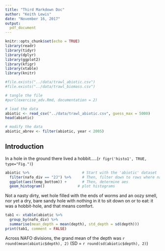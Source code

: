 ```yaml
---
title: "Third Markdown Doc"
author: "Keith Lewis"
date: "November 16, 2017"
output:
  pdf_document
---
```


```r
knitr::opts_chunk$set(echo = TRUE)
library(readr)
library(tidyr)
library(dplyr)
library(ggplot2)
library(kfigr)
library(xtable)
library(knitr)

#file.exists("../data/trawl_abiotic.csv")
#file.exists("../data/trawl_biomass.csv")

# tangle the file
#purl(exercise_adv.Rmd, documentation = 2)

# load the data
abiotic <- read_csv("../data/trawl_abiotic.csv", guess_max = 5000)
head(abiotic)

# modify the data
abiotic_abrev <- filter(abiotic, year < 2005)
```

## Introduction
In a hole in the ground there lived a hobbit.....(`r figr('histo1', TRUE, type="Fig.")`)

```r
abiotic %>%                        # Start with the 'abiotic' dataset
  filter(nafo_div == "2J") %>%     # Then, filter down to rows where nafo_div == 2J
  ggplot(aes(temp_bottom)) +       # Then, determine aes
  geom_histogram()               # plot histograms
```

Not a nasty dirty, wet hole filled with the ends of worms and an oozy smell, nor yet a dry, bare sandy hole with nothing in it to sit down on or to eat: it was a hobbit-hole, and that means comfort.

```r
tab1 <- xtable(abiotic %>%
  group_by(nafo_div) %>%
  summarise(mean_depth = mean(depth), std_depth = sd(depth)))
print(tab1, comment = FALSE)
```

Across NAFO divisions, the grand mean of the depth was `r round(mean(abiotic$depth), 2)` (SD = `r round(sd(abiotic$depth), 2)`)
